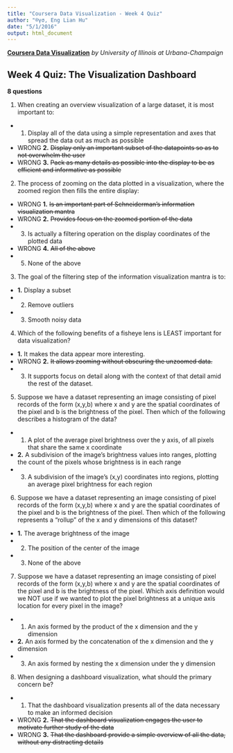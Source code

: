 ```yaml
---
title: "Coursera Data Visualization - Week 4 Quiz"
author: "®γσ, Eng Lian Hu"
date: "5/1/2016"
output: html_document
---
```


[**Coursera Data Visualization**](https://www.coursera.org/learn/datavisualization/home/welcome) *by University of Illinois at Urbana-Champaign*

## Week 4 Quiz: The Visualization Dashboard

**8 questions**

1. When creating an overview visualization of a large dataset, it is most important to:

  - 1. Display all of the data using a simple representation and axes that spread the data out as much as possible
  - WRONG **2.** <s>Display only an important subset of the datapoints so as to not overwhelm the user</s>
  - WRONG **3.** <s>Pack as many details as possible into the display to be as efficient and informative as possible</s>

2. The process of zooming on the data plotted in a visualization, where the zoomed region then fills the entire display:

  - WRONG **1.** <s>Is an important part of Schneiderman's information visualization mantra</s>
  - WRONG **2.** <s>Provides focus on the zoomed portion of the data</s>
  - 3. Is actually a filtering operation on the display coordinates of the plotted data
  - WRONG **4.** <s>All of the above</s>
  - 5. None of the above

3.  The goal of the filtering step of the information visualization mantra is to:

  - **1.** Display a subset
  - 2. Remove outliers
  - 3. Smooth noisy data

4.  Which of the following benefits of a fisheye lens is LEAST important for data visualization?

  - **1.** It makes the data appear more interesting.
  - WRONG **2.** <s>It allows zooming without obscuring the unzoomed data.</s>
  - 3. It supports focus on detail along with the context of that detail amid the rest of the dataset.

5.  Suppose we have a dataset representing an image consisting of pixel records of the form (x,y,b) where x and y are the spatial coordinates of the pixel and b is the brightness of the pixel. Then which of the following describes a histogram of the data?

  - 1. A plot of the average pixel brightness over the y axis, of all pixels that share the same x coordinate
  - **2.** A subdivision of the image's brightness values into ranges, plotting the count of the pixels whose brightness is in each range
  - 3. A subdivision of the image's (x,y) coordinates into regions, plotting an average pixel brightness for each region

6.  Suppose we have a dataset representing an image consisting of pixel records of the form (x,y,b) where x and y are the spatial coordinates of the pixel and b is the brightness of the pixel. Then which of the following represents a "rollup" of the x and y dimensions of this dataset?

  - **1.** The average brightness of the image
  - 2. The position of the center of the image
  - 3. None of the above

7.  Suppose we have a dataset representing an image consisting of pixel records of the form (x,y,b) where x and y are the spatial coordinates of the pixel and b is the brightness of the pixel. Which axis definition would we NOT use if we wanted to plot the pixel brightness at a unique axis location for every pixel in the image?

  - 1. An axis formed by the product of the x dimension and the y dimension
  - **2.** An axis formed by the concatenation of the x dimension and the y dimension
  - 3. An axis formed by nesting the x dimension under the y dimension

8.  When designing a dashboard visualization, what should the primary concern be?

  - 1. That the dashboard visualization presents all of the data necessary to make an informed decision
  - WRONG **2.** <s>That the dashboard visualization engages the user to motivate further study of the data</s>
  - WRONG **3.** <s>That the dashboard provide a simple overview of all the data, without any distracting details</s>

  
  